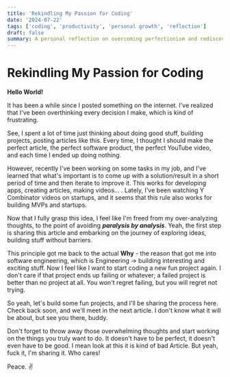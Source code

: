 ```yaml
---
title: 'Rekindling My Passion for Coding'
date: '2024-07-22'
tags: ['coding', 'productivity', 'personal growth', 'reflection']
draft: false
summary: A personal reflection on overcoming perfectionism and rediscovering the joy of coding and building projects
---
```


# Rekindling My Passion for Coding

**Hello World!**

It has been a while since I posted something on the internet. I've realized that I've been overthinking every decision I make, which is kind of frustrating.

See, I spent a lot of time just thinking about doing good stuff, building projects, posting articles like this. Every time, I thought I should make the perfect article, the perfect software product, the perfect YouTube video, and each time I ended up doing nothing.

However, recently I've been working on some tasks in my job, and I've learned that what's important is to come up with a solution/result in a short period of time and then iterate to improve it. This works for developing apps, creating articles, making videos... . Lately, I've been watching Y Combinator videos on startups, and it seems that this rule also works for building MVPs and startups.

Now that I fully grasp this idea, I feel like I'm freed from my over-analyzing thoughts, to the point of avoiding ***paralysis by analysis***. Yeah, the first step is sharing this article and embarking on the journey of exploring ideas, building stuff without barriers.

This principle got me back to the actual **Why** - the reason that got me into software engineering, which is Engineering -> building interesting and exciting stuff. Now I feel like I want to start coding a new fun project again. I don't care if that project ends up failing or whatever; a failed project is better than no project at all. You won't regret failing, but you will regret not trying.

So yeah, let's build some fun projects, and I'll be sharing the process here. Check back soon, and we'll meet in the next article. I don't know what it will be about, but see you there, buddy.

Don't forget to throw away those overwhelming thoughts and start working on the things you truly want to do. It doesn't have to be perfect, it doesn't even have to be good. I mean look at this it is kind of bad Article. But yeah, fuck it, I'm sharing it. Who cares!

Peace. ✌
